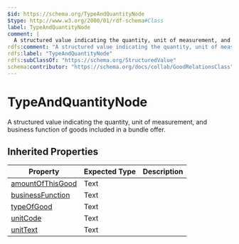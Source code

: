 ```yaml
---
$id: https://schema.org/TypeAndQuantityNode
$type: http://www.w3.org/2000/01/rdf-schema#Class
label: TypeAndQuantityNode
comment: |
  A structured value indicating the quantity, unit of measurement, and business function of goods included in a bundle offer.
rdfs:comment: "A structured value indicating the quantity, unit of measurement, and business function of goods included in a bundle offer."
rdfs:label: "TypeAndQuantityNode"
rdfs:subClassOf: "https://schema.org/StructuredValue"
schema:contributor: "https://schema.org/docs/collab/GoodRelationsClass"
---
```


# TypeAndQuantityNode

A structured value indicating the quantity, unit of measurement, and business function of goods included in a bundle offer.

## Inherited Properties

| Property | Expected Type | Description |
| --- | --- | --- |
| [amountOfThisGood](https://schema.org/amountOfThisGood) | Text |  |
| [businessFunction](https://schema.org/businessFunction) | Text |  |
| [typeOfGood](https://schema.org/typeOfGood) | Text |  |
| [unitCode](https://schema.org/unitCode) | Text |  |
| [unitText](https://schema.org/unitText) | Text |  |
